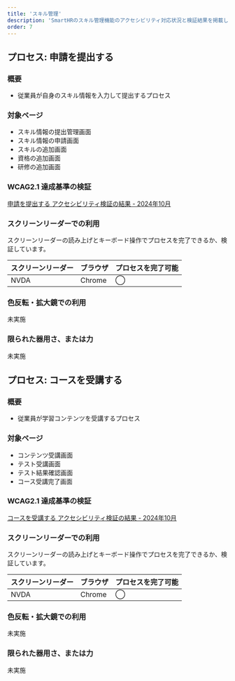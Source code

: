 ```yaml
---
title: 'スキル管理'
description: 'SmartHRのスキル管理機能のアクセシビリティ対応状況と検証結果を掲載しています。'
order: 7
---
```


## プロセス: 申請を提出する
### 概要
* 従業員が自身のスキル情報を入力して提出するプロセス

### 対象ページ
* スキル情報の提出管理画面
* スキル情報の申請画面
* スキルの追加画面
* 資格の追加画面
* 研修の追加画面

### WCAG2.1 達成基準の検証
[申請を提出する アクセシビリティ検証の結果 - 2024年10月](./202410_request/)

### スクリーンリーダーでの利用
スクリーンリーダーの読み上げとキーボード操作でプロセスを完了できるか、検証しています。

<Table>
  <thead>
    <tr>
      <Th>スクリーンリーダー</Th>
      <Th>ブラウザ</Th>
      <Th>プロセスを完了可能</Th>
    </tr>
  </thead>
  <tbody>
    <tr>
      <td>
        NVDA
      </td>
      <td>
        Chrome
      </td>
      <td>
        ◯
      </td>
    </tr>
  </tbody>
</Table>

### 色反転・拡大鏡での利用
未実施

### 限られた器用さ、または力
未実施

## プロセス: コースを受講する
### 概要
* 従業員が学習コンテンツを受講するプロセス

### 対象ページ
* コンテンツ受講画面
* テスト受講画面
* テスト結果確認画面
* コース受講完了画面

### WCAG2.1 達成基準の検証
[コースを受講する アクセシビリティ検証の結果 - 2024年10月](./202410_course/)

### スクリーンリーダーでの利用
スクリーンリーダーの読み上げとキーボード操作でプロセスを完了できるか、検証しています。

<Table>
  <thead>
    <tr>
      <Th>スクリーンリーダー</Th>
      <Th>ブラウザ</Th>
      <Th>プロセスを完了可能</Th>
    </tr>
  </thead>
  <tbody>
    <tr>
      <td>
        NVDA
      </td>
      <td>
        Chrome
      </td>
      <td>
        ◯
      </td>
    </tr>
  </tbody>
</Table>

### 色反転・拡大鏡での利用
未実施

### 限られた器用さ、または力
未実施
